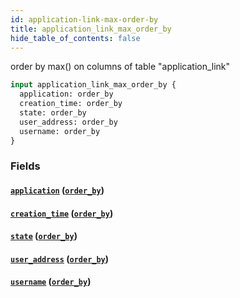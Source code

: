 ```yaml
---
id: application-link-max-order-by
title: application_link_max_order_by
hide_table_of_contents: false
---
```



order by max() on columns of table "application_link"

```graphql
input application_link_max_order_by {
  application: order_by
  creation_time: order_by
  state: order_by
  user_address: order_by
  username: order_by
}
```


### Fields

#### [`application`](#) ([`order_by`](../enums/order-by))




#### [`creation_time`](#) ([`order_by`](../enums/order-by))




#### [`state`](#) ([`order_by`](../enums/order-by))




#### [`user_address`](#) ([`order_by`](../enums/order-by))




#### [`username`](#) ([`order_by`](../enums/order-by))






